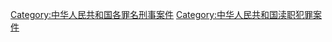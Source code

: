 {{Catmore|玩忽职守罪}}

[[Category:中华人民共和国各罪名刑事案件|Category:中华人民共和国各罪名刑事案件]]
[[Category:中华人民共和国渎职犯罪案件|Category:中华人民共和国渎职犯罪案件]]